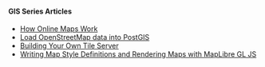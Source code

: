 <div style={{ backgroundColor: 'var(--ifm-color-info-contrast-background)', padding: "10px", color: 'var(--ifm-color-secondary-contrast-foreground)' }}>

#### GIS Series Articles

- [How Online Maps Work](./how-web-maps-work/index.mdx)
- [Load OpenStreetMap data into PostGIS](./load-osm-data-into-postgis/index.mdx)
- [Building Your Own Tile Server](./make-your-own-tile-servers/index.mdx)
- [Writing Map Style Definitions and Rendering Maps with MapLibre GL JS](./render-mvt/index.mdx)

</div>
